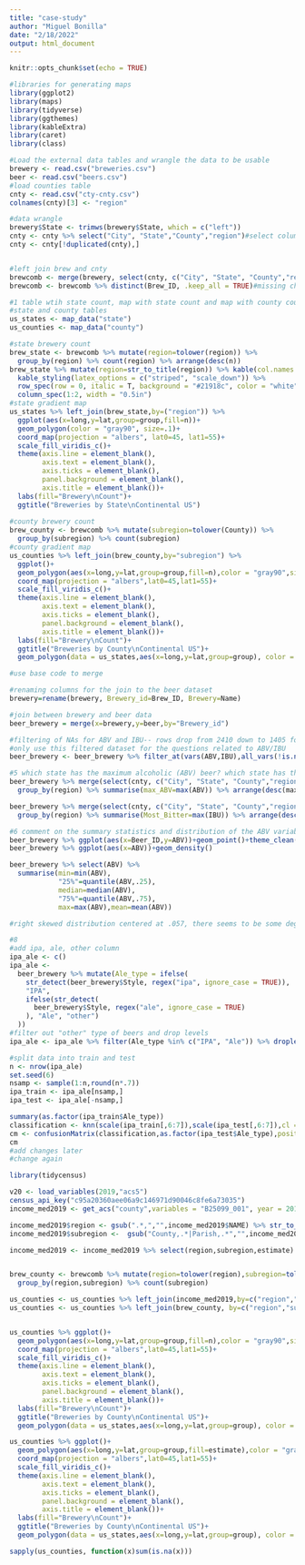 ```yaml
---
title: "case-study"
author: "Miguel Bonilla"
date: "2/18/2022"
output: html_document
---
```


```r
knitr::opts_chunk$set(echo = TRUE)
```

```r
#libraries for generating maps
library(ggplot2)
library(maps)
library(tidyverse)
library(ggthemes)
library(kableExtra)
library(caret)
library(class)
```


```r
#Load the external data tables and wrangle the data to be usable
brewery <- read.csv("breweries.csv")
beer <- read.csv("beers.csv")
#load counties table
cnty <- read.csv("cty-cnty.csv")
colnames(cnty)[3] <- "region"

#data wrangle
brewery$State <- trimws(brewery$State, which = c("left"))
cnty <- cnty %>% select("City", "State","County","region")#select columns
cnty <- cnty[!duplicated(cnty),]


#left join brew and cnty
brewcomb <- merge(brewery, select(cnty, c("City", "State", "County","region")), by=c("City","State"))
brewcomb <- brewcomb %>% distinct(Brew_ID, .keep_all = TRUE)#missing change from MA to MI

#1 table wtih state count, map with state count and map with county count
#state and county tables
us_states <- map_data("state")
us_counties <- map_data("county")

#state brewery count
brew_state <- brewcomb %>% mutate(region=tolower(region)) %>%
  group_by(region) %>% count(region) %>% arrange(desc(n))
brew_state %>% mutate(region=str_to_title(region)) %>% kable(col.names = c("State","Breweries")) %>% 
  kable_styling(latex_options = c("striped", "scale_down")) %>% 
  row_spec(row = 0, italic = T, background = "#21918c", color = "white") %>% 
  column_spec(1:2, width = "0.5in")
#state gradient map
us_states %>% left_join(brew_state,by=("region")) %>% 
  ggplot(aes(x=long,y=lat,group=group,fill=n))+
  geom_polygon(color = "gray90", size=.1)+
  coord_map(projection = "albers", lat0=45, lat1=55)+
  scale_fill_viridis_c()+
  theme(axis.line = element_blank(),
        axis.text = element_blank(),
        axis.ticks = element_blank(),
        panel.background = element_blank(),
        axis.title = element_blank())+
  labs(fill="Brewery\nCount")+
  ggtitle("Breweries by State\nContinental US")
  
#county brewery count
brew_county <- brewcomb %>% mutate(subregion=tolower(County)) %>% 
  group_by(subregion) %>% count(subregion)
#county gradient map
us_counties %>% left_join(brew_county,by="subregion") %>%
  ggplot()+
  geom_polygon(aes(x=long,y=lat,group=group,fill=n),color = "gray90",size=.1)+
  coord_map(projection = "albers",lat0=45,lat1=55)+
  scale_fill_viridis_c()+
  theme(axis.line = element_blank(),
        axis.text = element_blank(),
        axis.ticks = element_blank(),
        panel.background = element_blank(),
        axis.title = element_blank())+
  labs(fill="Brewery\nCount")+
  ggtitle("Breweries by County\nContinental US")+
  geom_polygon(data = us_states,aes(x=long,y=lat,group=group), color = "white",size=.15,fill="transparent")
```
```r
#use base code to merge

#renaming columns for the join to the beer dataset
brewery=rename(brewery, Brewery_id=Brew_ID, Brewery=Name)

#join between brewery and beer data
beer_brewery = merge(x=brewery,y=beer,by="Brewery_id")

#filtering of NAs for ABV and IBU-- rows drop from 2410 down to 1405 for this filtering
#only use this filtered dataset for the questions related to ABV/IBU
beer_brewery <- beer_brewery %>% filter_at(vars(ABV,IBU),all_vars(!is.na(.)))
```

```r
#5 which state has the maximum alcoholic (ABV) beer? which state has the most bitter (IBU) beer?
beer_brewery %>% merge(select(cnty, c("City", "State", "County","region")), by=c("City","State")) %>% 
  group_by(region) %>% summarise(max_ABV=max(ABV)) %>% arrange(desc(max_ABV))

beer_brewery %>% merge(select(cnty, c("City", "State", "County","region")), by=c("City","State")) %>% 
  group_by(region) %>% summarise(Most_Bitter=max(IBU)) %>% arrange(desc(Most_Bitter))


```
```r
#6 comment on the summary statistics and distribution of the ABV variable
beer_brewery %>% ggplot(aes(x=Beer_ID,y=ABV))+geom_point()+theme_clean()
beer_brewery %>% ggplot(aes(x=ABV))+geom_density()

beer_brewery %>% select(ABV) %>%
  summarise(min=min(ABV),
            "25%"=quantile(ABV,.25),
            median=median(ABV),
            "75%"=quantile(ABV,.75),
            max=max(ABV),mean=mean(ABV))

#right skewed distribution centered at .057, there seems to be some degree of rounding occuring at around .1, given that there are several beers that are exactly at the line with fewer slightly below and almost none slightly above the number. There also seems to be some degree of rounding at .5, but this is less pronounced
```

```r
#8
#add ipa, ale, other column
ipa_ale <- c()
ipa_ale <-
  beer_brewery %>% mutate(Ale_type = ifelse(
    str_detect(beer_brewery$Style, regex("ipa", ignore_case = TRUE)),
    "IPA",
    ifelse(str_detect(
      beer_brewery$Style, regex("ale", ignore_case = TRUE)
    ), "Ale", "other")
  ))
#filter out "other" type of beers and drop levels
ipa_ale <- ipa_ale %>% filter(Ale_type %in% c("IPA", "Ale")) %>% droplevels(ipa_ale$Ale_type)

#split data into train and test
n <- nrow(ipa_ale)
set.seed(6)
nsamp <- sample(1:n,round(n*.7))
ipa_train <- ipa_ale[nsamp,]
ipa_test <- ipa_ale[-nsamp,]

summary(as.factor(ipa_train$Ale_type))
classification <- knn(scale(ipa_train[,6:7]),scale(ipa_test[,6:7]),cl = ipa_train$Ale_type,k=35)
cm <- confusionMatrix(classification,as.factor(ipa_test$Ale_type),positive = "IPA")
cm
#add changes later
#change again
```
```r
library(tidycensus)

v20 <- load_variables(2019,"acs5")
census_api_key("c95a20360aee06a9c146971d90046c8fe6a73035")
income_med2019 <- get_acs("county",variables = "B25099_001", year = 2019)

income_med2019$region <- gsub(".*,","",income_med2019$NAME) %>% str_to_lower() %>% str_trim(side = "left")
income_med2019$subregion <-  gsub("County,.*|Parish,.*","",income_med2019$NAME) %>% str_trim(side = "right") %>% str_replace_all("[[:punct:]]","") %>% str_to_lower()

income_med2019 <- income_med2019 %>% select(region,subregion,estimate)


brew_county <- brewcomb %>% mutate(region=tolower(region),subregion=tolower(County)) %>% 
  group_by(region,subregion) %>% count(subregion)

us_counties <- us_counties %>% left_join(income_med2019,by=c("region","subregion"))
us_counties <- us_counties %>% left_join(brew_county, by=c("region","subregion"))


us_counties %>% ggplot()+
  geom_polygon(aes(x=long,y=lat,group=group,fill=n),color = "gray90",size=.1)+
  coord_map(projection = "albers",lat0=45,lat1=55)+
  scale_fill_viridis_c()+
  theme(axis.line = element_blank(),
        axis.text = element_blank(),
        axis.ticks = element_blank(),
        panel.background = element_blank(),
        axis.title = element_blank())+
  labs(fill="Brewery\nCount")+
  ggtitle("Breweries by County\nContinental US")+
  geom_polygon(data = us_states,aes(x=long,y=lat,group=group), color = "white",size=.15,fill="transparent")

us_counties %>% ggplot()+
  geom_polygon(aes(x=long,y=lat,group=group,fill=estimate),color = "gray90",size=.1)+
  coord_map(projection = "albers",lat0=45,lat1=55)+
  scale_fill_viridis_c()+
  theme(axis.line = element_blank(),
        axis.text = element_blank(),
        axis.ticks = element_blank(),
        panel.background = element_blank(),
        axis.title = element_blank())+
  labs(fill="Brewery\nCount")+
  ggtitle("Breweries by County\nContinental US")+
  geom_polygon(data = us_states,aes(x=long,y=lat,group=group), color = "white",size=.15,fill="transparent")

sapply(us_counties, function(x)sum(is.na(x)))

```
